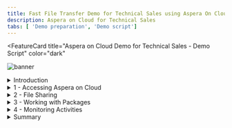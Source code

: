 ```yaml
---
title: Fast File Transfer Demo for Technical Sales using Aspera On Cloud
description: Aspera on Cloud for Technical Sales
tabs: [ 'Demo preparation', 'Demo script']
---
```


<FeatureCard
  title="Aspera on Cloud Demo for Technical Sales - Demo Script"
  color="dark"
  >

![banner](./images/banner-tech.jpeg)

</FeatureCard>

<span id="place1"></span>

<details>
<summary>Introduction</summary>
<br/>
Hello everyone. Today we will demonstrate how Aspera on Cloud transfers, distributes, and synchronizes large files and data sets globally at maximum speed.
<br/><br/>
Today, businesses across industries are facing greater challenges moving large files and massive sets of data quickly and reliably between global sites and teams. Failing to meet these challenges can limit an organization’s ability to meet critical business imperatives that yield increased revenues, reduced costs, improved customer service, and new or improved business models.
<br/><br/>
Aspera FASP technology has the ability to move large amounts of data in a variety of ways, including both file transfer and streaming.  Regardless of the size of data - megabytes, gigabytes, or terabytes, we can transfer it quickly, securely, and reliably around the world.  Our solutions integrate the latest security technologies, practices and auditing practices to keep your data safe.Today's demo will focus on file transfer.  We will demonstrate the use of our Software as a Service solution Aspera on Cloud to upload and download files to a repository and send packages of files to another party.
<br/><br/>
This demo shows a typical file transfer scenario between different users in a company. Here we will see how to transfer, distribute, and synchronize files and data sets globally at maximum speed. We will learn how to accelerate collaboration with teams around the world on big data and large files. At the same time, we will see how to monitor and control data transfers.
<br/><br/>
Let’s get started!

<br/><br/>

(Demo intro slides <a href="./files/Aspera for Sellers - Presentation.pptx" target="_blank" rel="noreferrer">here</a>)

<br/>


</details>

<details>
<summary>1 - Accessing Aspera on Cloud</summary>

<br/>

| **1.1** | **Accessing the Environment** |
| :--- | :--- |
| **Narration** | In this demo we are using Aspera on Cloud. Aspera on Cloud is IBM’s on-demand SaaS offering for global content transfer and exchange. The service enables organizations to move large files and data sets – securely and reliably – across on-premises and multi-cloud environments at unrivaled speed. Let’s see Aspera on Cloud in action. Let me begin by logging in.  |
| **Action** &nbsp; 1.1.1 | Open your Aspera on Cloud Demo organization URL. If you don't know your URL, open the <a href="https://ibmaspera.com/help/find-organizations" target="_blank">Welcome to IBM Aspera on Cloud page</a> and click on your organization on **Recently viewed organizations** (if you are not able to see your organization here, find your organization using your email address). <br/><br/> ![](images/access-env-1.png) |
| **Action** &nbsp; 1.1.2 | Click **Log in with IBMid**. (If necessary enter your IBMid and password)  <br/<br/> ![](images/access-env-2.png)|

<br/>

| **1.2** | **Welcome page** |
| :--- | :--- |
| **Narration** | Here we have our Aspera on Cloud organization. Using Aspera on Cloud, organizations can store and readily access files and folders in multiple cloud-based and on-premises storage systems. Sharing among users is as easy as browsing or dragging-and-dropping files – regardless of where the files are located – freeing collaboration from traditional boundaries among colleagues in both local and remote locations. <br/><br/> When we login the first time, we see the list of applications we have access to. Aspera on Cloud include multiples applications: Files to manage and share files and folders; Packages to send and download files; Activity to track usage and user activities; Automation to create automated tasks to simplify workflows and Admin to manage user and configure server settings. Users will only see and access applications that they have permission to use. <br/><br/> In this page, we can define a default app to open by default when we access or Aspera on Cloud organization. Let’s start using Files. |
| **Action** &nbsp; 1.2.1 | Describe and show all apps (don't click). <br/><br/> ![](images/welcome-1.png) |
| **Action** &nbsp; 1.2.2 | Show how to make an app default (don't click). <br/><br/> ![](images/welcome-2.png) |
| **Action** &nbsp; 1.2.3 | Open **Files**. <br/><br/> ![](images/welcome-3.png) |

<br/>

**[Go to top](#place1)**

</details>

<details>

<summary>2 - File Sharing</summary>

<br/>

| **2.1** | **Create Folder** |
| :--- | :--- |
| **Narration** | Here we are in Marketing workspace. But what is a workspace? The workspace is a collection of Aspera on Cloud users working together—on a project perhaps, or in a department or division. Users in a given workspace can freely collaborate with other members of the same workspace. <br/><br/> The workspace name displays in the upper left corner, immediately below the app name (in this case: Files).  You may be a member of more than one workspace. You may have different permissions and access in one workspace than you do in another. <br/><br/> As a workspace member in the Files app, you have access to a collection of folders shared with you by your administrator and by other members of your workspace. When others share a folder, they may share it with you only, or they may share it with multiple people. Your collection of folders may be very different than the collection of another user in the same workspace, though you may share some of the same folders. <br/><br/> Right now, we don’t have any folders in our Workspace. Let’s create the first one. |
| **Action** &nbsp; 2.1.1 | Describe and show the Marketing Workspace (don't click). <br/><br/>  ![](images/folder-1.png) |
| **Action** &nbsp; 2.1.2 | Click **New** (A), then click **Create folder** (B). <br/><br/>  ![](images/folder-2.png) |
| **Action** &nbsp; 2.1.3 | Enter **Campaigns** as your folder name (A) and click **Create** (B). <br/><br/>  ![](images/folder-3.png) |
<br/>

| **2.2** | **Upload File** |
| :--- | :--- |
| **Narration** | Files app members with proper permission can upload files and folders from any accessible source to the app. Once the file or folder is uploaded, that user can share it with others. Until the file or folder is shared, it is visible and accessible only to the user who uploaded it. As part of Marketing team, we need to share a 200MB campaign media file with other members. Let’s see how easy and quick to do it using Aspera. |
| **Action** &nbsp; 2.2.1 | Open **Campaigns** folder. <br/><br/>  ![](images/uploadfile-1.png) |
| **Action** &nbsp; 2.2.2 | Click **New** (A) and click **Upload file** (B). <br/><br/>  ![](images/uploadfile-2.png) |
| **Action** &nbsp; 2.2.3 | If Aspera Connect request permission to access your computer, click **Yes**. <br/><br/>  ![](images/uploadfile-3.png) |
| **Action** &nbsp; 2.2.4 | Feel free to select a file based in your network bandwith. If you have a good network, select a large file, for example 200 MB. <br/><br/>  ![](images/uploadfile-4.png) |
<br/>

| **2.3** | **File Transfer** |
| :--- | :--- |
| **Narration** | Aspera on Cloud uses IBM Aspera’s FASP protocol, which overcomes the limitations of other file-transfer technologies. By moving large data sets at maximum speed, reliably and securely – regardless of network conditions, physical distance between sites, and file size, type, or number – Aspera technology enables a new world of collaboration, sharing, and content delivery. Let’s see here, how fast is to transfer this large file. |
| **Action** &nbsp; 2.3.1 | Click on **Transfer Activity** button. <br/><br/>  ![](images/transfer-1.png) |
| **Action** &nbsp; 2.3.2 | Show the **Transfer Activity details**. <br/><br/>  ![](images/transfer-2.png) |
| **Action** &nbsp; 2.3.3 | Close the **Transfer Activity dialog**. <br/><br/>  ![](images/transfer-3.png) |
<br/>

| **2.4** | **Share with collaborators** |
| :--- | :--- |
| **Narration** | From the Files app we can easily Download, Move, Copy, Favorite, Send in package, and for some files we are able to Preview (for example PDFs, videos and images).  Now, let’s see how to share a folder. Let’s go back to our All Files view. <br/><br/> Sharing folders using the Aspera on Cloud Files app is like collaborating using a shared file repository. Each user has access to certain folders in the repo, with specific permissions to each folder. Files app users can share their folders with others, assigning content permissions to each recipient. Keep in mind that if you upload to your Files app, no one sees your folder until you share it with them. Let’s share our folder, by clicking on context menu and select Share. <br/><br/> In share dialog we can share with a member. We just need to enter the member’s email id. Another possibility is to enter a Workspace name to share with all workspace members. After that, we just need to define the Permissions. Behind the scenes, the user will receive an email about the Share event. Great! our folder is accessible for all members of the Workspace. Later in this demo we will see how to add users in your workspace. |
| **Action** &nbsp; 2.4.1 | Select the **200 MB file checkbox** (A). Show the actions available (B). Click **Cancel** (C).  <br/><br/>  ![](images/sharefolder-1.png) |
| **Action** &nbsp; 2.4.2 | On breadcrumbs, click on **All files** link. <br/><br/>  ![](images/sharefolder-2.png) |
| **Action** &nbsp; 2.4.3 | Click on **Menu** (A) and click **Share** (B). <br/><br/>  ![](images/sharefolder-3.png) |
| **Action** &nbsp; 2.4.4 | In the *Add collaborators* field, enter **Marketing Workspace** (A), show the different type of *Permissions* but keep **Edit** (B), then click **Add** (C). <br/><br/>  ![](images/sharefolder-4.png) |
<br/>

**[Go to top](#place1)**

</details>

<details>

<summary>3 - Working with Packages</summary>

<br/>

| **3.1** | **Sending Files** |
| :--- | :--- |
| **Narration** | So far we explored the basic functions about File app, now let’s explore the Package app! In the Packages app, a package is a collection of digital assets (files, folders, video, images, etc.) that you gather to send to one or more individuals or user groups, or to an Aspera on Cloud shared inbox. <br/><br/> Sending files and folders using the Aspera on Cloud Packages app is very much like sending an email with attachments. Senders use a simple form to address recipients and attach content. Recipients receive a copy of the content and can download it to use however they want. <br/><br/> Here, we can select files from your local machine or select a file from the Files app. And we can easily add a password protection layer. |
| **Action** &nbsp; 3.1.1 |  Click on **App switcher** button (A) and select **Packages** (B). <br/><br/> ![](images/sendfile-1.png)  |
| **Action** &nbsp; 3.1.2 |  Click **Send files** button. <br/><br/> ![](images/sendfile-2.png)  |
| **Action** &nbsp; 3.1.3 |  Enter an **external user email** in *To* field (A), enter a Title (e.g.: **Summer Campaign**) (B), click **Add files** (C) and select **Files** (D).  <br/><br/> ![](images/sendfile-3.png)  |
| **Action** &nbsp; 3.1.4 |  Go ahead and select a file from your local machine. <br/><br/> ![](images/sendfile-4.png)  |
| **Action** &nbsp; 3.1.5 |  Now click **Add Files** (A) again and now select **Upload from Files** (B). <br/><br/> ![](images/sendfile-5.png)  |
| **Action** &nbsp; 3.1.6 |  Open the **Campaigns** folder (A), select the campaign **file** (B) and click **Add** (C). <br/><br/> ![](images/sendfile-6.png)  |
| **Action** &nbsp; 3.1.7 |  Now click **Send**.  <br/><br/> ![](images/sendfile-7.png)  |
| **Action** &nbsp; 3.1.8 |  Open the **Transfer activity dialog**  (A) to show the **files transfer** (B). <br/><br/> ![](images/sendfile-8.png)  |
<br/>

| **3.2** | **Downloading a Package** |
| :--- | :--- |
| **Narration**  | Let’s see how an external user receives a package. Now, we are an external user (for example: a designer from an external Marketing agency). The designer has received an email notifying about them about the new package. <br/><br/> Great! Without any previous registration the user can download one or more files. Notice that a password was not requested. That’s because we didn’t configure it in the last step, it’s optional. Isn’t it easy? |
| **Action** &nbsp; 3.2.1 | Open external user email. Open the Aspera on Cloud email. Click on **Open IBM Aspera on Cloud**. <br/><br/> ![](images/downloadpkg-1.png)  |
| **Action** &nbsp; 3.2.2 | You are welcome to download one or more files and show how fast is the download using Aspera on Cloud. <br/><br/> ![](images/downloadpkg-2.png)  |
<br/>

| **3.3** | **Creating a Submission Link** |
| :--- | :--- |
| **Narration**  | When we need to ask another person to send us files and folders, we can send a submission link. A submission link is a feature of the Packages app. Let’s see how to manage submission links. <br/><br/> When we send a submission link, Aspera on Cloud sends an email notification to our recipients. The notification includes the submission link, which allows them to send us a digital package using Aspera’s high-speed transfer technology, whether or not they have an Aspera account. |
| **Action** &nbsp; 3.3.1 | If necessary, close the *Transfer activity dialog*. <br/><br/> ![](images/mng-sub-link-1.png)  |
| **Action** &nbsp; 3.3.2 | Click **Manage submission links**. <br/><br/> ![](images/mng-sub-link-2.png)  |
| **Action** &nbsp; 3.3.3 | On the Manage links page, click **New link**. <br/><br/> ![](images/mng-sub-link-3.png)  |
| **Action** &nbsp; 3.3.4 | Click **Send** button. <br/><br/> ![](images/mng-sub-link-4.png)  |
| **Action** &nbsp; 3.3.5 | On the *Send link* field, enter the **external user email** (A). On the *Message* field, type any message (B). Then click **Send** (C). <br/><br/> ![](images/mng-sub-link-5.png)  |
<br/>

| **3.4** | **Sending Files with a Submission Link** |
| :--- | :--- |
| **Narration**  | Now, let’s play the role of the external Marketing Designer. When a recipient clicks the submission link in the email notification, Aspera presents a sending portal that allows the user to collect the files and folders we asked for and send them to us in a digital package. The recipient of our invitation can send any number of packages until the link expires or until we revoke the link. |
| **Action** &nbsp; 3.4.1 | Log in back to the external user email. And check the new email from Aspera On Cloud. Click on **Open IBM Aspera on Cloud** button. <br/><br/> ![](images/mng-sub-link-6.png)  |
| **Action** &nbsp; 3.4.2 | In the *Send files* form, enter the **Designer's name** (A), enter the **external user email** (B), enter a title: **Campaign Logos** (C), include one or more files (D). Click **Send** (E). <br/><br/> ![](images/mng-sub-link-7.png) <br/><br/> ![](images/mng-sub-link-8.png) |
<br/>

| **3.5** | **Receiving Files with a Submission Link** |
| :--- | :--- |
| **Narration**  | Back as the marketing employee, the file we requested appears in My inbox. &nbsp; &nbsp; &nbsp; &nbsp; &nbsp; &nbsp; &nbsp; &nbsp; &nbsp; &nbsp; &nbsp; &nbsp; &nbsp; &nbsp; &nbsp; &nbsp; &nbsp; &nbsp; &nbsp; &nbsp; &nbsp; &nbsp; &nbsp; &nbsp; &nbsp; &nbsp; &nbsp; &nbsp; &nbsp; &nbsp; &nbsp; &nbsp; &nbsp; &nbsp; &nbsp; &nbsp; &nbsp; &nbsp; &nbsp; &nbsp; &nbsp; &nbsp; &nbsp; &nbsp; &nbsp; &nbsp; &nbsp; &nbsp; &nbsp; &nbsp; &nbsp; &nbsp; &nbsp; &nbsp; &nbsp; &nbsp; &nbsp; &nbsp; &nbsp; &nbsp; &nbsp; &nbsp; &nbsp; &nbsp; &nbsp; &nbsp; &nbsp; &nbsp; &nbsp; &nbsp; &nbsp; &nbsp; &nbsp; &nbsp; &nbsp; &nbsp; &nbsp; &nbsp; &nbsp; &nbsp; &nbsp; &nbsp; &nbsp; &nbsp; |
| **Action** &nbsp; 3.5.1 | Back to Marketing employee's browser, click on **My inbox**. &nbsp; &nbsp; &nbsp; &nbsp; &nbsp; &nbsp; &nbsp; &nbsp; &nbsp; &nbsp; &nbsp; &nbsp; &nbsp; &nbsp; &nbsp; &nbsp; &nbsp; &nbsp; &nbsp; &nbsp; &nbsp; &nbsp; &nbsp; &nbsp; &nbsp; &nbsp; &nbsp; &nbsp; &nbsp; &nbsp; &nbsp; &nbsp; &nbsp; &nbsp; &nbsp; &nbsp; &nbsp; &nbsp; &nbsp; &nbsp; &nbsp; &nbsp;  &nbsp; &nbsp; &nbsp; &nbsp; &nbsp; &nbsp; &nbsp; &nbsp; &nbsp; &nbsp; &nbsp; &nbsp; &nbsp; &nbsp; &nbsp; &nbsp; &nbsp; &nbsp; &nbsp; &nbsp; &nbsp; &nbsp; &nbsp; &nbsp; &nbsp; &nbsp; &nbsp; &nbsp; &nbsp; &nbsp; &nbsp; &nbsp; &nbsp; &nbsp; &nbsp; &nbsp; &nbsp; &nbsp; &nbsp; &nbsp; &nbsp; &nbsp; <br/><br/> ![](images/mng-sub-link-9.png)  |
| **Action** &nbsp; 3.5.2 | Open the new package (A). And show the files in this package (B).<br/><br/> ![](images/mng-sub-link-10.png)  |
| **Action** &nbsp; 3.5.3 | When ready, **close** the package dialog.<br/><br/> ![](images/mng-sub-link-11.png)  |
<br/>

| **3.6** | **Creating a Shared Inbox** |
| :--- | :--- |
| **Narration**  | Now, let’s check the Shared Inbox concept. A shared inbox is an optional workspace feature similar to a drop box: we can send content directly and simultaneously to all members of the shared inbox without having to address it to particular users or user groups. Let’s create one shared inbox! <br/><br/> Initially we need to enter basic information, for example, a name. Now, we can define more details for this shared inbox. For example, add members, manage links, define settings and email notifications. <br/><br/> As a workspace manager, we can configure metadata fields. When present, these fields allow senders to apply metadata tags to packages they send to a shared inbox; these tags provide information about the package contents without requiring the recipient to open the package. The metadata also allows shared inbox members to search and sort packages easily. If any metadata data fields are required, we cannot send the package without addressing the required field. <br/><br/> Let’s add two metadata fields in our A/B Testing inbox. First a Date-time field to inform the Test Date, and second a Dropdown menu to select the Test Campaign. |
| **Action** &nbsp; 3.6.1 | Click on **Manage shared inboxes**. <br/><br/> ![](images/shared-inbox-1.png)  |
| **Action** &nbsp; 3.6.2 | Click **Create new**. <br/><br/> ![](images/shared-inbox-2.png) |
| **Action** &nbsp; 3.6.3 | Enter a *Name* for your shared inbox (e.g.: **A/B Testing**) (A) and click **Save** (B).<br/><br/> ![](images/shared-inbox-3.png) |
| **Action** &nbsp; 3.6.4 | Show the **Members** tab.<br/><br/> ![](images/shared-inbox-4.png) |
| **Action** &nbsp; 3.6.5 | Show the **Manage links** tab.<br/><br/> ![](images/shared-inbox-5.png) |
| **Action** &nbsp; 3.6.6 | Show the **Settings** tab.<br/><br/> ![](images/shared-inbox-6.png) |
| **Action** &nbsp; 3.6.7 | Open **Metadata** tab (A) and click **Add field** (B).<br/><br/> ![](images/shared-inbox-7.png) |
| **Action** &nbsp; 3.6.8 | Define the metadata as **Date-time** Type (A), **Test Date** as *Label* (B), and *Required* as **On** (C). Click **Save** (D).<br/><br/> ![](images/shared-inbox-8.png) |
| **Action** &nbsp; 3.6.9 | Click **Add field** button again.<br/><br/> ![](images/shared-inbox-9.png) |
| **Action** &nbsp; 3.6.10 | Now, define the metadata as **Dropdown menu** *Type* (A), enter **Campaign** as *Label* (B), click *four* times on **Add Option** button (C) to add the options: **Spring, Summer, Fall and Winter** (D). Click **Save** (E).<br/><br/> ![](images/shared-inbox-10.png) |
| **Action** &nbsp; 3.6.11 | Click **Save**. <br/><br/> ![](images/shared-inbox-11.png) |
<br/>

| **3.7** | **Submitting a Package to a Shared Inbox** |
| :--- | :--- |
| **Narration**  | Let’s test it! To do this we need to send files to our A/B Testing shared inbox. Enter the basic package information, next enter the specific package metadata for our A/B Testing shared inbox. <br/><br/> Now all members of our Shared inbox will receive a notification about the new package. We can check it by accessing our A/B Testing. From here we can explore each package with all the assets and metadata. |
| **Action** &nbsp; 3.7.1 | Click **Send files**.<br/><br/> ![](images/shared-inbox-12.png)  |
| **Action** &nbsp; 3.7.2 | Click on To field and select **Shared Inbox: A/B Testing** (A), enter **B2B Site A/B Testing** as *Title* (B), click **Add files** (C), include some files from your machine (D) and click **Next** (E). <br/><br/> ![](images/shared-inbox-13.png)  |
| **Action** &nbsp; 3.7.3 | Enter a *Test Date* (A) and select **Summer** as *Campaign* (B). Click **Send** (C).<br/><br/> ![](images/shared-inbox-14.png)  |
| **Action** &nbsp; 3.7.4 | Open the **A/B Testing** inbox. <br/><br/> ![](images/shared-inbox-15.png)  |
| **Action** &nbsp; 3.7.5 | Click to open the **B2B Site A/B Testing** package (A). On the **Assets** tab (B), you can show the file shared with all inbox members (C).<br/><br/> ![](images/shared-inbox-16.png)  |
| **Action** &nbsp; 3.7.6 | Open the **Metadata** tab (A), to show the package metadata (B). <br/><br/> ![](images/shared-inbox-17.png)  |
| **Action** &nbsp; 3.7.7 | **Close** the Package dialog.<br/><br/> ![](images/shared-inbox-18.png)  |
<br/>

**[Go to top](#place1)**

</details>

<details>

<summary>4 - Monitoring Activities</summary>

<br/>

| **4.1** | **Transfer Activity** |
| :--- | :--- |
| **Narration** | Let’s explore the monitoring capabilities of Aspera on Cloud. The Activity app shows app events and the performance, history, and usage for file transfers. Activity’s responsive engine streams log data to the web application, generating interactive visualizations of real-time and historical data. <br/><br/> Let’s explore the first capability: Transfer activity. Here we can view historic and live transfer activity based on filters. <br/><br/> This page displays real-time and historical transfer data for the organization. It includes context for a given transfer, such as the time of the transfer and whether it completed or failed. We can also review performance data for the resources (workspaces, nodes, and users) associated with your workspace. This can help us identify issues in the system; for example, an inactive server may need to be evaluated for connectivity issues. <br/><br/> And we can easily export the data into a .CSV file and use in any other Data Visualization tool. |
| **Action** &nbsp; 4.1.1 | Open the **App switcher** menu (A) and select **Activity** (B). <br/><br/> ![](images/transfer-activity-1.png)  |
| **Action** &nbsp; 4.1.2 | On the **Transfer activity** page (A), change the filter to show more data (B). Show the information on top of the page (C). <br/><br/> ![](images/transfer-activity-2.png) |
| **Action** &nbsp; 4.1.3 | Scroll down the page, and show the information on bottom of the page. <br/><br/> ![](images/transfer-activity-3.png) |
| **Action** &nbsp; 4.1.4 | Click **Export**. <br/><br/> ![](images/transfer-activity-4.png) |
| **Action** &nbsp; 4.1.5 | Keep the default name (A) and click **Export** (B). You are welcome to show the downloaded CSV file. <br/><br/> ![](images/transfer-activity-5.png) |
<br/>

| **4.2** | **Volume Usage** |
| :--- | :--- |
| **Narration** | Exploring some more, let’s take a look at the second capability of the Activity app: Volume Usage. <br/><br/> Use the Volume usage page to monitor transfer volume for our entire organization or filtered by each component of the transfer system: entitlements, nodes, access keys, workspaces, and users. We can zoom in to data based on configurable time spans. <br/><br/> The graph displays aggregate volume data for a selected time period. The graph is interactive. We can hover over any bar on the graph to see upload and download values for that point in time. |
| **Action** &nbsp; 4.2.1 | Click on **Volume usage**. <br/><br/> ![](images/volume-usage-1.png)  |
| **Action** &nbsp; 4.2.2 | Hover over any bar on the graph to see upload and download values for that point in time. <br/><br/> ![](images/volume-usage-2.png)  |
<br/>

| **4.3** | **File Access** |
| :--- | :--- |
| **Narration** | Let’s see the File Access capability. The File access page displays file accesses by user name or file name. <br/><br/> For example, here we can see all file permissions assigned to our current user. We can use the pagination buttons to check all files. <br/><br/> Another possibility is to use the search field to check the users who have permissions to a specific file. Let’s try it with Campaigns files. <br/><br/> Here we can see the users and the permissions that they have in this file. In this case, it is only one user. |
| **Action** &nbsp; 4.3.1 | Click on **File access**. <br/><br/> ![](images/fileaccess-1.png) |
| **Action** &nbsp; 4.3.2 | By default, the first view of File access page will show all the file permissions assigned to the current user (A), maybe it is necessary to use next page button to find a useful file (B). <br/><br/> ![](images/fileaccess-2.png) |
| **Action** &nbsp; 4.3.3 | On the search field, enter **Campaigns** as the file name (A) and select one of the file that you see in the result dialog (B). <br/><br/> ![](images/fileaccess-3.png) |
| **Action** &nbsp; 4.3.4 | Show the user and permission in this specific file. <br/><br/> ![](images/fileaccess-4.png) |
<br/>

| **4.4** | **Application Events** |
| :--- | :--- |
| **Narration** | We arrived at the final capability to explore, the Application events page. <br/><br/> The Application events page displays data for all app events, filterable by event type (such as user login or file creation), and time. Here we can get insights into events throughout our Aspera on Cloud applications, for security and monitoring purposes. <br/><br/> We can monitor different types of events, some examples include: Log in, log out; workspace creation or deletion; packages sent, received or downloaded; File uploaded; Folder shared; or even when a User has left a shared folder. <br/><br/> We have arrived at the conclusion of our demonstration.  |
| **Action** &nbsp; 4.4.1 | Click on **Application events**. <br/><br/> ![](images/appevents-1.png) |
| **Action** &nbsp; 4.4.2 | Filter by specific **date**. <br/><br/> ![](images/appevents-2.png) |
| **Action** &nbsp; 4.4.3 | Show and filter by specific Event type (e.g.: **Sent a package**). <br/><br/> ![](images/appevents-3.png) |

<br/>

**[Go to top](#place1)**

</details>


<details>
<summary>Summary</summary>

<br/>
Let’s summarize what we’ve done today.

<br/><br/>

In the demo we: accessed the Aspera on Cloud environment and explored the capabilities; managed and shared files and folders; sent and downloaded packages; tracked usage and user activities.

<br/>

From a business perspective we used Aspera on Cloud to access and move data in a fast, secure, and reusable way, by liberating data locked away in multiple file sharing systems. With Aspera, we are able to improve customer satisfaction by providing easier access to data spread across multiple locations.

<br/>

Thank you for your time and attention.

<br/>

**[Go to top](#place1)**

</details>
